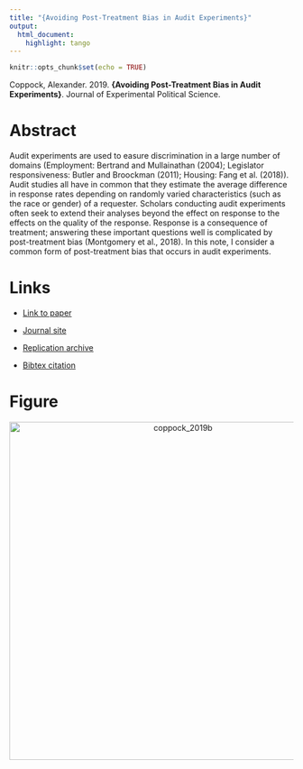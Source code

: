 ```yaml
---
title: "{Avoiding Post-Treatment Bias in Audit Experiments}"
output:
  html_document:
    highlight: tango
---
```


```r
knitr::opts_chunk$set(echo = TRUE)
```

Coppock, Alexander. 2019. <b>{Avoiding Post-Treatment Bias in Audit Experiments}</b>. Journal of Experimental Political Science.

# Abstract
Audit experiments are used to easure discrimination in a large number of domains (Employment: Bertrand and Mullainathan (2004); Legislator responsiveness: Butler and Broockman (2011); Housing: Fang et al. (2018)). Audit studies all have in common that they estimate the average difference in response rates depending on randomly varied characteristics (such as the race or gender) of a requester. Scholars conducting audit experiments often seek to extend their analyses beyond the effect on response to the effects on the quality of the response. Response is a consequence of treatment; answering these important questions well is complicated by post-treatment bias (Montgomery et al., 2018). In this note, I consider a common form of post-treatment bias that occurs in audit experiments.

# Links
 - <a href='coppock_2019b.pdf' target='_blank'>Link to paper</a>
 - <a href='https://doi.org/10.1017/XPS.2018.9'target='_blank'>Journal site</a>
 - <a href='https://doi.org/10.7910/DVN/6NVI9C'target='_blank'>Replication archive</a>


 - <a href='coppock_2019b.txt'target='_blank'>Bibtex citation</a>

# Figure
<center><img src="display_figures/coppock_2019b_display.png" alt="coppock_2019b" width="600"></center>